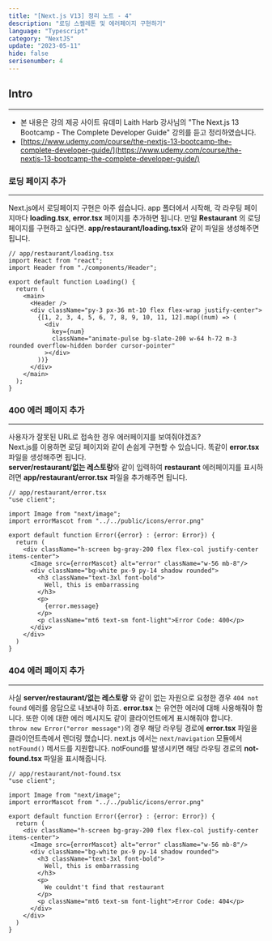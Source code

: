 ```yaml
---
title: "[Next.js V13] 정리 노트 - 4"
description: "로딩 스켈레톤 및 에러페이지 구현하기"
language: "Typescript"
category: "NextJS"
update: "2023-05-11"
hide: false
serisenumber: 4
---
```

## Intro
---
- 본 내용은 강의 제공 사이트 유데미 Laith Harb 강사님의 "The Next.js 13 Bootcamp - The Complete Developer Guide" 강의를 듣고 정리하였습니다.
- [https://www.udemy.com/course/the-nextjs-13-bootcamp-the-complete-developer-guide/](https://www.udemy.com/course/the-nextjs-13-bootcamp-the-complete-developer-guide/)

### 로딩 페이지 추가
---
Next.js에서 로딩페이지 구현은 아주 쉽습니다. app 폴더에서 시작해, 각 라우팅 페이지마다 **loading.tsx**, **error.tsx** 페이지를 추가하면 됩니다.
만일 **Restaurant** 의 로딩페이지를 구현하고 싶다면. **app/restaurant/loading.tsx**와 같이 파일을 생성해주면 됩니다.
```tsx
// app/restaurant/loading.tsx
import React from "react";
import Header from "./components/Header";

export default function Loading() {
  return (
    <main>
      <Header />
      <div className="py-3 px-36 mt-10 flex flex-wrap justify-center">
        {[1, 2, 3, 4, 5, 6, 7, 8, 9, 10, 11, 12].map((num) => (
          <div
            key={num}
            className="animate-pulse bg-slate-200 w-64 h-72 m-3 rounded overflow-hidden border cursor-pointer"
          ></div>
        ))}
      </div>
    </main>
  );
}
```

### 400 에러 페이지 추가
---
사용자가 잘못된 URL로 접속한 경우 에러페이지를 보여줘야겠죠?  
Next.js를 이용하면 로딩 페이지와 같이 손쉽게 구현할 수 있습니다. 똑같이 **error.tsx** 파일을 생성해주면 됩니다.  
**server/restaurant/없는 레스토랑**와 같이 입력하여 **restaurant** 에러페이지를 표시하려면 **app/restaurant/error.tsx** 파일을 추가해주면 됩니다.
```tsx
// app/restaurant/error.tsx
"use client";

import Image from "next/image";
import errorMascot from "../../public/icons/error.png"

export default function Error({error} : {error: Error}) {
  return (
    <div className="h-screen bg-gray-200 flex flex-col justify-center items-center">
      <Image src={errorMascot} alt="error" className="w-56 mb-8"/>
      <div className="bg-white px-9 py-14 shadow rounded">
        <h3 className="text-3xl font-bold">
          Well, this is embarrassing
        </h3>
        <p>
          {error.message}
        </p>
        <p className="mt6 text-sm font-light">Error Code: 400</p>
      </div>
    </div>
  )
}
```

### 404 에러 페이지 추가 
---
사실 **server/restaurant/없는 레스토랑** 와 같이 없는 자원으로 요청한 경우 `404 not found` 에러를 응답으로 내보내야 하죠. **error.tsx** 는 유연한 에러에 대해 사용해줘야 합니다. 또한 이에 대한 에러 메시지도 같이 클라이언트에게 표시해줘야 합니다.  
`throw new Error("error message")`의 경우 해당 라우팅 경로에 **error.tsx** 파일을 클라이언트측에서 렌더링 했습니다. next.js 에서는 `next/navigation` 모듈에서 `notFound()` 메서드를 지원합니다. notFound를 발생시키면 해당 라우팅 경로의 **not-found.tsx** 파일을 표시해줍니다.
```tsx
// app/restaurant/not-found.tsx
"use client";

import Image from "next/image";
import errorMascot from "../../public/icons/error.png"

export default function Error({error} : {error: Error}) {
  return (
    <div className="h-screen bg-gray-200 flex flex-col justify-center items-center">
      <Image src={errorMascot} alt="error" className="w-56 mb-8"/>
      <div className="bg-white px-9 py-14 shadow rounded">
        <h3 className="text-3xl font-bold">
          Well, this is embarrassing
        </h3>
        <p>
          We couldnt't find that restaurant
        </p>
        <p className="mt6 text-sm font-light">Error Code: 404</p>
      </div>
    </div>
  )
}
```